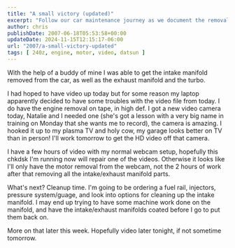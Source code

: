 ---
title: "A small victory (updated)"
excerpt: "Follow our car maintenance journey as we document the removal of a car's intake manifold, exhaust manifold, and turbo. Catch it all on HD video!"
author: chris
publishDate: 2007-06-18T05:53:58+00:00
updateDate: 2024-11-15T12:15:17-06:00
url: "2007/a-small-victory-updated"
tags: [ 240z, engine, motor, video, datsun ]
---

<YouTubeEmbed videoId="KtoVDHAM91k" title="Project 240Z A small victory (updated)" publishDate="2007-06-15T01:37:36+00:00" description="With the help of a buddy of mine I was able to get the intake manifold removed from the car, as well as the exhaust manifold and the turbo." />

With the help of a buddy of mine I was able to get the intake manifold removed from the car, as well as the exhaust manifold and the turbo.

I had hoped to have video up today but for some reason my laptop apparently decided to have some troubles with the video file from today. I do have the engine removal on tape, in high def. I got a new video camera today, Natalie and I needed one (she's got a lesson with a very big name in training on Monday that she wants me to record), the camera is amazing. I hooked it up to my plasma TV and holy cow, my garage looks better on TV than in person! I'll work tomorrow to get the HD video off that camera.

I have a few hours of video with my normal webcam setup, hopefully this chkdsk I'm running now will repair one of the videos. Otherwise it looks like I'll only have the motor removal from the webcam, not the 2 hours of work after that removing all the intake/exhaust manifold parts.

What's next? Cleanup time. I'm going to be ordering a fuel rail, injectors, pressure system/guage, and look into options for cleaning up the intake manifold. I may end up trying to have some machine work done on the manifold, and have the intake/exhaust manifolds coated before I go to put them back on.

More on that later this week. Hopefully video later tonight, if not sometime tomorrow.
